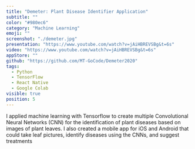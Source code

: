 ```yaml
---
title: "Demeter: Plant Disease Identifier Application"
subtitle: ""
color: "#980ec6"
category: "Machine Learning"
emoji: ""
screenshot: "./demeter.jpg"
presentation: "https://www.youtube.com/watch?v=jAiHBREVSBg&t=6s"
video: "https://www.youtube.com/watch?v=jAiHBREVSBg&t=6s"
appStore: ""
github: "https://github.com/MT-GoCode/Demeter2020"
tags:
  - Python
  - TensorFlow
  - React Native
  - Google Colab
visible: true
position: 5
---
```


I applied machine learning with Tensorflow to create multiple Convolutional Neural Networks (CNN) for the identification of plant diseases based on images of plant leaves. I also created a mobile app for iOS and Android that could take leaf pictures, identify diseases using the CNNs, and suggest treatments
